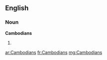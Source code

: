==English==

===Noun===
'''Cambodians'''

# {{plural of|[[Cambodian]]}}

[[ar:Cambodians]]
[[fr:Cambodians]]
[[mg:Cambodians]]
